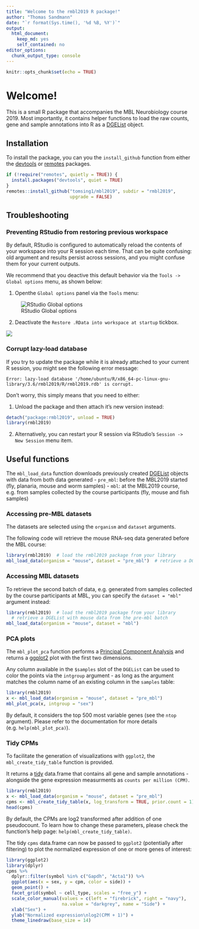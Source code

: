 ```yaml
---
title: "Welcome to the rmbl2019 R package!"
author: "Thomas Sandmann"
date: "`r format(Sys.time(), '%d %B, %Y')`"
output: 
  html_document: 
    keep_md: yes
    self_contained: no
editor_options: 
  chunk_output_type: console
---
```


```r
knitr::opts_chunk$set(echo = TRUE)
```

# Welcome!

This is a small R package that accompanies the MBL Neurobiology course 2019.
Most importantly, it contains helper functions to load the raw counts, gene and
sample annotations into R as a
[DGEList](https://www.rdocumentation.org/packages/edgeR/versions/3.14.0/topics/DGEList)
object.

## Installation

To install the package, you can you the `install_github` function from either the
[devtools](https://www.rstudio.com/products/rpackages/devtools/)
or
[remotes](https://cran.r-project.org/web/packages/remotes/index.html)
packages.

```r
if (!require("remotes", quietly = TRUE)) {
  install.packages("devtools", quiet = TRUE)
}
remotes::install_github("tomsing1/mbl2019", subdir = "rmbl2019",
                        upgrade = FALSE)
```

## Troubleshooting

### Preventing RStudio from restoring previous workspace

By default, RStudio is configured to automatically reload the contents of your
workspace into your R session each time. That can be quite confusing: old
argument and results persist across sessions, and you might confuse them for
your current outputs. 

We recommend that you deactive this default behavior via the 
`Tools -> Global options` menu, as shown below:

1. Openthe `Global options` panel via the `Tools` menu:

![RStudio Global options](README_files/Rstudio_1.png)

2. Deactivate the `Restore .RData into workspace at startup` tickbox.

![](README_files/Rstudio_2.png)

### Corrupt lazy-load database

If you try to update the package while it is already attached to your current
R session, you might see the following error message:

```
Error: lazy-load database '/home/ubuntu/R/x86_64-pc-linux-gnu-library/3.6/rmbl2019/R/rmbl2019.rdb' is corrupt.
```
Don't worry, this simply means that you need to either:

1) Unload the package and then attach it's new version instead:

```r
detach("package:rmbl2019", unload = TRUE)
library(rmbl2019)
```

2) Alternatively, you can restart your R session via RStudio's
`Session -> New Session` menu item.


## Useful functions

The `mbl_load_data` function downloads previously created
[DGEList](https://www.rdocumentation.org/packages/edgeR/versions/3.14.0/topics/DGEList)
objects with data from both data generated 
- `pre_mbl`: before the MBL2019 started (fly, planaria, mouse and worm samples)
- `mbl`: at the MBL2019 course, e.g. from samples collected by the course
participants (fly, mouse and fish samples)

### Accessing pre-MBL datasets

The datasets are selected using the `organism` and `dataset` arguments.

The following code will retrieve the mouse RNA-seq data generated before the MBL course:

```r
library(rmbl2019)  # load the rmbl2019 package from your library
mbl_load_data(organism = "mouse", dataset = "pre_mbl")  # retrieve a DGEList with mouse data from the pre-mbl batch
```

### Accessing MBL datasets

To retrieve the second batch of data, e.g. generated from samples collected by
the course participants at MBL, you can specify the `dataset = "mbl"` 
argument instead:

```r
library(rmbl2019)  # load the rmbl2019 package from your library
  # retrieve a DGEList with mouse data from the pre-mbl batch
mbl_load_data(organism = "mouse", dataset = "mbl")
```

### PCA plots

The `mbl_plot_pca` function performs a 
[Principal Component Analysis](https://en.wikipedia.org/wiki/Principal_component_analysis)
and returns a
[ggplot2](https://ggplot2.tidyverse.org/)
plot with the first two dimensions. 

Any column available in the `$samples` slot of the `DGEList` can be used to
color the points via the `intgroup` argument - as long as the argument matches
the column name of an existing column in the `samples` table:

```r
library(rmbl2019)
x <- mbl_load_data(organism = "mouse", dataset = "pre_mbl")
mbl_plot_pca(x, intgroup = "sex")
```

By default, it considers the top 500 most variable genes (see the `ntop`
argument). Please refer to the documentation for more details (e.g. `help(mbl_plot_pca)`).

### Tidy CPMs

To facilitate the generation of visualizations with `ggplot2`, the `mbl_create_tidy_table` function
is provided.

It returns a 
[tidy](http://vita.had.co.nz/papers/tidy-data.pdf)
data.frame that contains all gene and sample annotations - alongside the gene expression measurments
as `counts per million (CPM)`.

```r
library(rmbl2019)
x <- mbl_load_data(organism = "mouse", dataset = "pre_mbl")
cpms <- mbl_create_tidy_table(x, log_transform = TRUE, prior.count = 1)
head(cpms)
```

By default, the CPMs are log2 transformed after addition of one pseudocount. To 
learn how to change these parameters, please check the function's help page:
`help(mbl_create_tidy_table)`.

The tidy `cpms` data.frame can now be passed to `ggplot2` (potentially after
filtering) to plot the normalized expression of one or more genes of interest:

```r
library(ggplot2)
library(dplyr)
cpms %>%
  dplyr::filter(symbol %in% c("Gapdh", "Acta1")) %>%
  ggplot(aes(x = sex, y = cpm, color = side)) +
  geom_point() + 
  facet_grid(symbol ~ cell_type, scales = "free_y") +
  scale_color_manual(values = c(left = "firebrick", right = "navy"),
                     na.value = "darkgrey", name = "Side") +
  xlab("Sex") + 
  ylab("Normalized expression\nlog2(CPM + 1)") +
  theme_linedraw(base_size = 14)
```

